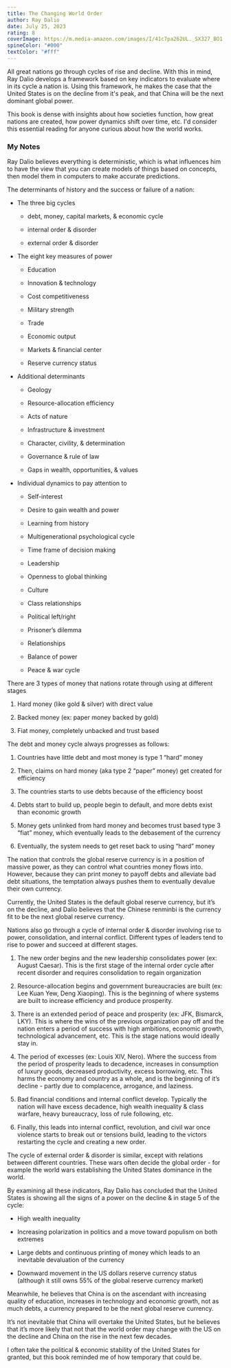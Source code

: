 ```yaml
---
title: The Changing World Order
author: Ray Dalio
date: July 25, 2023
rating: 8
coverImage: https://m.media-amazon.com/images/I/41c7pa262UL._SX327_BO1,204,203,200_.jpg
spineColor: "#000"
textColor: "#fff"
---
```


All great nations go through cycles of rise and decline. With this in mind, Ray Dalio develops a framework based on key indicators to evaluate where in its cycle a nation is. Using this framework, he makes the case that the United States is on the decline from it's peak, and that China will be the next dominant global power.

This book is dense with insights about how societies function, how great nations are created, how power dynamics shift over time, etc. I'd consider this essential reading for anyone curious about how the world works.

### My Notes

Ray Dalio believes everything is deterministic, which is what influences him to have the view that you can create models of things based on concepts, then model them in computers to make accurate predictions.

The determinants of history and the success or failure of a nation:

- The three big cycles

  - debt, money, capital markets, & economic cycle

  - internal order & disorder

  - external order & disorder

- The eight key measures of power

  - Education

  - Innovation & technology

  - Cost competitiveness

  - Military strength

  - Trade

  - Economic output

  - Markets & financial center

  - Reserve currency status

- Additional determinants

  - Geology

  - Resource-allocation efficiency

  - Acts of nature

  - Infrastructure & investment

  - Character, civility, & determination

  - Governance & rule of law

  - Gaps in wealth, opportunities, & values

- Individual dynamics to pay attention to

  - Self-interest

  - Desire to gain wealth and power

  - Learning from history

  - Multigenerational psychological cycle

  - Time frame of decision making

  - Leadership

  - Openness to global thinking

  - Culture

  - Class relationships

  - Political left/right

  - Prisoner’s dilemma

  - Relationships

  - Balance of power

  - Peace & war cycle

There are 3 types of money that nations rotate through using at different stages

1. Hard money (like gold & silver) with direct value

2. Backed money (ex: paper money backed by gold)

3. Fiat money, completely unbacked and trust based

The debt and money cycle always progresses as follows:

1. Countries have little debt and most money is type 1 “hard” money

2. Then, claims on hard money (aka type 2 “paper” money) get created for efficiency

3. The countries starts to use debts because of the efficiency boost

4. Debts start to build up, people begin to default, and more debts exist than economic growth

5. Money gets unlinked from hard money and becomes trust based type 3 “fiat” money, which eventually leads to the debasement of the currency

6. Eventually, the system needs to get reset back to using “hard” money

The nation that controls the global reserve currency is in a position of massive power, as they can control what countries money flows into. However, because they can print money to payoff debts and alleviate bad debt situations, the temptation always pushes them to eventually devalue their own currency.

Currently, the United States is the default global reserve currency, but it’s on the decline, and Dalio believes that the Chinese renminbi is the currency fit to be the next global reserve currency.

Nations also go through a cycle of internal order & disorder involving rise to power, consolidation, and internal conflict. Different types of leaders tend to rise to power and succeed at different stages.

1. The new order begins and the new leadership consolidates power (ex: August Caesar). This is the first stage of the internal order cycle after recent disorder and requires consolidation to regain organization

2. Resource-allocation begins and government bureaucracies are built (ex: Lee Kuan Yew, Deng Xiaoping). This is the beginning of where systems are built to increase efficiency and produce prosperity.

3. There is an extended period of peace and prosperity (ex: JFK, Bismarck, LKY). This is where the wins of the previous organization pay off and the nation enters a period of success with high ambitions, economic growth, technological advancement, etc. This is the stage nations would ideally stay in.

4. The period of excesses (ex: Louis XIV, Nero). Where the success from the period of prosperity leads to decadence, increases in consumption of luxury goods, decreased productivity, excess borrowing, etc. This harms the economy and country as a whole, and is the beginning of it’s decline - partly due to complacence, arrogance, and laziness.

5. Bad financial conditions and internal conflict develop. Typically the nation will have excess decadence, high wealth inequality & class warfare, heavy bureaucracy, loss of rule following, etc.

6. Finally, this leads into internal conflict, revolution, and civil war once violence starts to break out or tensions build, leading to the victors restarting the cycle and creating a new order.

The cycle of external order & disorder is similar, except with relations between different countries. These wars often decide the global order - for example the world wars establishing the United States dominance in the world.

By examining all these indicators, Ray Dalio has concluded that the United States is showing all the signs of a power on the decline & in stage 5 of the cycle:

- High wealth inequality

- Increasing polarization in politics and a move toward populism on both extremes

- Large debts and continuous printing of money which leads to an inevitable devaluation of the currency

- Downward movement in the US dollars reserve currency status (although it still owns 55% of the global reserve currency market)

Meanwhile, he believes that China is on the ascendant with increasing quality of education, increases in technology and economic growth, not as much debts, a currency prepared to be the next global reserve currency.

It’s not inevitable that China will overtake the United States, but he believes that it’s more likely that not that the world order may change with the US on the decline and China on the rise in the next few decades.

I often take the political & economic stability of the United States for granted, but this book reminded me of how temporary that could be.
